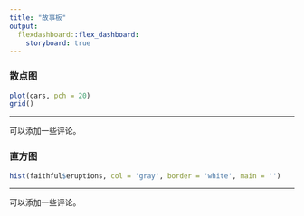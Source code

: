 ```yaml
---
title: "故事板"
output: 
  flexdashboard::flex_dashboard:
    storyboard: true
---
```


### 散点图

```r
plot(cars, pch = 20)
grid()
```

---

可以添加一些评论。

### 直方图

```r
hist(faithful$eruptions, col = 'gray', border = 'white', main = '')
```

---

可以添加一些评论。

